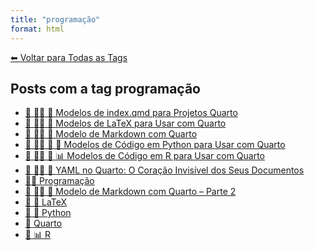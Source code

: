```yaml
---
title: "programação"
format: html
---
```


[⬅ Voltar para Todas as Tags](../tags.qmd)

## Posts com a tag **programação**

- [📘 👨‍💻 📄 Modelos de index.qmd para Projetos Quarto](/posts/programacao/modelos-index-quarto.html)
- [📘 👨‍💻 📐 Modelos de LaTeX para Usar com Quarto](/posts/programacao/modelos-latex-quarto.html)
- [📘 👨‍💻 📄 Modelo de Markdown com Quarto](/posts/programacao/modelos-markdown.html)
- [📘 👨‍💻 📄 🐍 Modelos de Código em Python para Usar com Quarto](/posts/programacao/modelos-python-quarto.html)
- [📘 👨‍💻 📄 📊 Modelos de Código em R para Usar com Quarto](/posts/programacao/modelos-r-quarto.html)
- [📘 👨‍💻 📄 YAML no Quarto: O Coração Invisível dos Seus Documentos](/posts/programacao/yaml-no-quarto.html)
- [👨‍💻 Programação](/posts/programacao/index.html)
- [📘 👨‍💻 📄 Modelo de Markdown com Quarto -- Parte 2](/posts/programacao/outros-modelos-markdown.html)
- [📄 📐 LaTeX](/posts/programacao/latex/index.html)
- [📄 🐍 Python](/posts/programacao/python/index.html)
- [📄 Quarto](/posts/programacao/quarto/index.html)
- [📄 📊 R](/posts/programacao/r/index.html)
